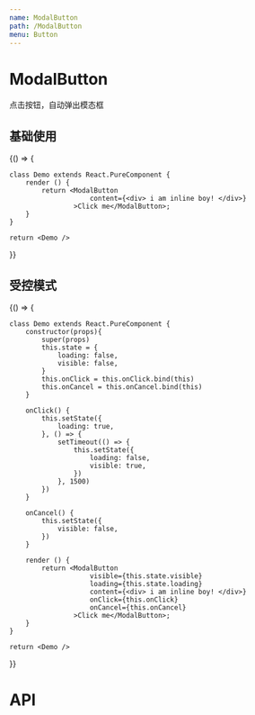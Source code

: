 ```yaml
---
name: ModalButton
path: /ModalButton
menu: Button
---
```



# ModalButton

点击按钮，自动弹出模态框

## 基础使用

<Playground>
  {() => {

    class Demo extends React.PureComponent {
        render () {
            return <ModalButton
                        content={<div> i am inline boy! </div>}
                    >Click me</ModalButton>;
        }
    }

    return <Demo />

}}

</Playground>

## 受控模式

<Playground>
  {() => {

    class Demo extends React.PureComponent {
        constructor(props){
            super(props)
            this.state = {
                loading: false,
                visible: false,
            }
            this.onClick = this.onClick.bind(this)
            this.onCancel = this.onCancel.bind(this)
        }

        onClick() {
            this.setState({
                loading: true,
            }, () => {
                setTimeout(() => {
                    this.setState({
                        loading: false,
                        visible: true,
                    })
                }, 1500)
            })
        }

        onCancel() {
            this.setState({
                visible: false,
            })
        }

        render () {
            return <ModalButton
                        visible={this.state.visible}
                        loading={this.state.loading}
                        content={<div> i am inline boy! </div>}
                        onClick={this.onClick}
                        onCancel={this.onCancel}
                    >Click me</ModalButton>;
        }
    }

    return <Demo />

}}

</Playground>

# API

<PropsTable of={ModalButton} />
